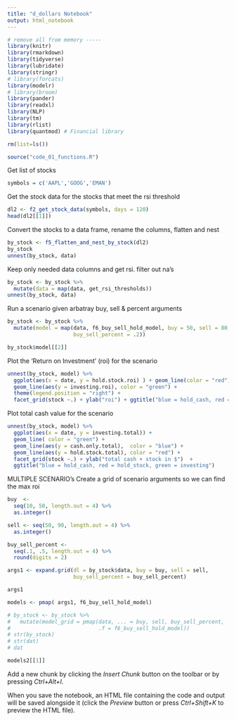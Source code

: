 ```yaml
---
title: "d_dollars Notebook"
output: html_notebook
---
```

```r
# remove all from memory -----
library(knitr)
library(rmarkdown)
library(tidyverse)
library(lubridate)
library(stringr)
# library(forcats)
library(modelr)
# library(broom)
library(pander)
library(readxl)
library(NLP)
library(tm)
library(rlist)
library(quantmod) # Financial library

rm(list=ls())

source("code_01_functions.R")
```

Get list of stocks
```r
symbols = c('AAPL','GOOG','EMAN')
```

Get the stock data for the stocks that meet the rsi threshold
```r
dl2 <- f2_get_stock_data(symbols, days = 120)
head(dl2[[1]])
```

Convert the stocks to a data frame, rename the columns, flatten and nest
```r
by_stock <- f5_flatten_and_nest_by_stock(dl2)
by_stock
unnest(by_stock, data)
```

Keep only needed data columns and get rsi. filter out na's
```r
by_stock <- by_stock %>%
  mutate(data = map(data, get_rsi_thresholds)) 
unnest(by_stock, data)
```

Run a scenario given arbatray buy, sell & percent arguments
```r
by_stock <- by_stock %>%
  mutate(model = map(data, f6_buy_sell_hold_model, buy = 50, sell = 80, 
                     buy_sell_percent = .2))

by_stock$model[[2]]
```

Plot the 'Return on Investment' (roi) for the scenario
```r
unnest(by_stock, model) %>%
  ggplot(aes(x = date, y = hold.stock.roi) ) + geom_line(color = "red") + 
  geom_line(aes(y = investing.roi), color = "green") +
  theme(legend.position = "right") +
  facet_grid(stock ~.) + ylab("roi") + ggtitle("blue = hold_cash, red = hold_stock ")

```

Plot total cash value for the scenario
```r
unnest(by_stock, model) %>%
  ggplot(aes(x = date, y = investing.total)) +  
  geom_line( color = "green") + 
  geom_line(aes(y = cash.only.total),  color = "blue") +
  geom_line(aes(y = hold.stock.total), color = "red") +
  facet_grid(stock ~.) + ylab("total cash + stock in $")  + 
  ggtitle("blue = hold_cash, red = hold_stock, green = investing")
```
MULTIPLE SCENARIO's
Create a grid of scenario arguments so we can find the max roi
```r
buy  <- 
  seq(10, 50, length.out = 4) %>%
  as.integer()

sell <- seq(50, 90, length.out = 4) %>%
  as.integer()

buy_sell_percent <- 
  seq(.1, .5, length.out = 4) %>%
  round(digits = 2)

args1 <- expand.grid(dl = by_stock$data, buy = buy, sell = sell, 
                     buy_sell_percent = buy_sell_percent)

args1
```



```r



models <- pmap( args1, f6_buy_sell_hold_model)

# by_stock <- by_stock %>%
#   mutate(model_grid = pmap(data, ... = buy, sell, buy_sell_percent, 
#                            .f = f6_buy_sell_hold_model))
# str(by_stock)
# str(dat)
# dat


```


```r


models2[[1]]
```

Add a new chunk by clicking the *Insert Chunk* button on the toolbar or by pressing *Ctrl+Alt+I*.

When you save the notebook, an HTML file containing the code and output will be saved alongside it (click the *Preview* button or press *Ctrl+Shift+K* to preview the HTML file).

